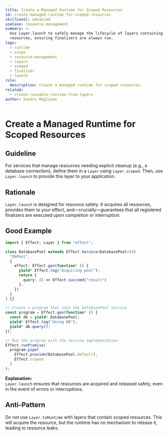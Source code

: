 ```yaml
---
title: Create a Managed Runtime for Scoped Resources
id: create-managed-runtime-for-scoped-resources
skillLevel: advanced
useCase: resource-management
summary: >-
  Use Layer.launch to safely manage the lifecycle of layers containing scoped
  resources, ensuring finalizers are always run.
tags:
  - runtime
  - scope
  - resource-management
  - layers
  - scoped
  - finalizer
  - launch
rule:
  description: Create a managed runtime for scoped resources.
related:
  - create-reusable-runtime-from-layers
author: Sandro Maglione
---
```


# Create a Managed Runtime for Scoped Resources

## Guideline

For services that manage resources needing explicit cleanup (e.g., a database
connection), define them in a `Layer` using `Layer.scoped`. Then, use
`Layer.launch` to provide this layer to your application.

## Rationale

`Layer.launch` is designed for resource safety. It acquires all resources,
provides them to your effect, and—crucially—guarantees that all registered
finalizers are executed upon completion or interruption.

## Good Example

```typescript
import { Effect, Layer } from "effect";

class DatabasePool extends Effect.Service<DatabasePool>()(
  "DbPool",
  {
    effect: Effect.gen(function* () {
      yield* Effect.log("Acquiring pool");
      return {
        query: () => Effect.succeed("result")
      };
    })
  }
) {}

// Create a program that uses the DatabasePool service
const program = Effect.gen(function* () {
  const db = yield* DatabasePool;
  yield* Effect.log("Using DB");
  yield* db.query();
});

// Run the program with the service implementation
Effect.runPromise(
  program.pipe(
    Effect.provide(DatabasePool.Default),
    Effect.scoped
  )
);
```

**Explanation:**  
`Layer.launch` ensures that resources are acquired and released safely, even
in the event of errors or interruptions.

## Anti-Pattern

Do not use `Layer.toRuntime` with layers that contain scoped resources. This
will acquire the resource, but the runtime has no mechanism to release it,
leading to resource leaks.
